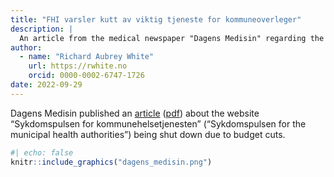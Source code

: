 ```yaml
---
title: "FHI varsler kutt av viktig tjeneste for kommuneoverleger"
description: |
  An article from the medical newspaper "Dagens Medisin" regarding the website "Sykdomspulsen for kommunehelsetjenesten" being shut down due to budget cuts.
author:
  - name: "Richard Aubrey White"
    url: https://rwhite.no
    orcid: 0000-0002-6747-1726
date: 2022-09-29
---
```


Dagens Medisin published an [article](https://www.dagensmedisin.no/artikler/2022/09/29/fhi-varsler-kutt-av-viktig-tjeneste-for-kommuneleger--tragisk/) ([pdf](./fhi-varsler-kutt-av-viktig-tjeneste-for-kommuneoverleger-tragisk-dagens-medisin.pdf)) about the website "Sykdomspulsen for kommunehelsetjenesten" ("Sykdomspulsen for the municipal health authorities") being shut down due to budget cuts.

```r
#| echo: false
knitr::include_graphics("dagens_medisin.png")
```

